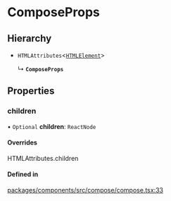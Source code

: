 # ComposeProps

## Hierarchy

- `HTMLAttributes`\<[`HTMLElement`](https://developer.mozilla.org/docs/Web/API/HTMLElement)\>

  ↳ **`ComposeProps`**

## Properties

### children

• `Optional` **children**: `ReactNode`

#### Overrides

HTMLAttributes.children

#### Defined in

[packages/components/src/compose/compose.tsx:33](https://github.com/vtex/shoreline/blob/7e966c5a4/packages/components/src/compose/compose.tsx#L33)
